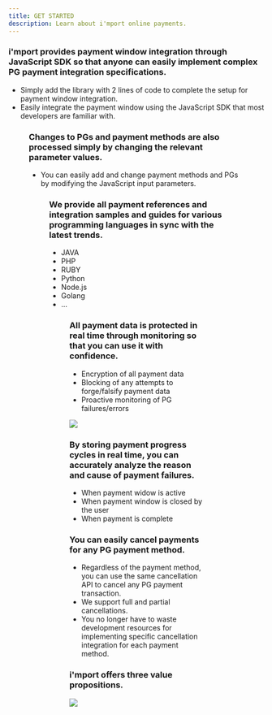 ```yaml
---
title: GET STARTED
description: Learn about i'mport online payments.
---
```





### i'mport provides payment window integration through JavaScript SDK so that anyone can easily implement complex PG payment integration specifications.

* Simply add the library with 2 lines of code to complete the setup for payment window integration.
* Easily integrate the payment window using the JavaScript SDK that most developers are familiar with.

<Figure src="/gitbook-assets/en/image (61).png" caption="PG payment windows" />

### Changes to PGs and payment methods are also processed simply by changing the relevant parameter values.

* You can easily add and change payment methods and PGs by modifying the JavaScript input parameters.

<Figure src="/gitbook-assets/en/image (9).png" caption="Changing PG" />

### We provide all payment references and integration samples and guides for various programming languages in sync with the latest trends.

* JAVA
* PHP
* RUBY
* Python
* Node.js
* Golang
* ...

<Figure src="/gitbook-assets/en/image (6).png" caption="Supported programming languages" />

### All payment data is protected in real time through monitoring so that you can use it with confidence.

* Encryption of all payment data
* Blocking of any attempts to forge/falsify payment data
* Proactive monitoring of PG failures/errors

![](</gitbook-assets/en/image (158).png>)

### By storing payment progress cycles in real time, you can accurately analyze the reason and cause of payment failures.

* When payment widow is active
* When payment window is closed by the user
* When payment is complete

### You can easily cancel payments for any PG payment method.

* Regardless of the payment method, you can use the same cancellation API to cancel any PG payment transaction.
* We support full and partial cancellations.
* You no longer have to waste development resources for implementing specific cancellation integration for each payment method.

### i'mport offers three value propositions.

![](</gitbook-assets/en/spaces\_hTv8JEzyM5h4cYcL5StH\_uploads\_Lpr4komSQxZ7IYGwpmqG\_image.png>)
